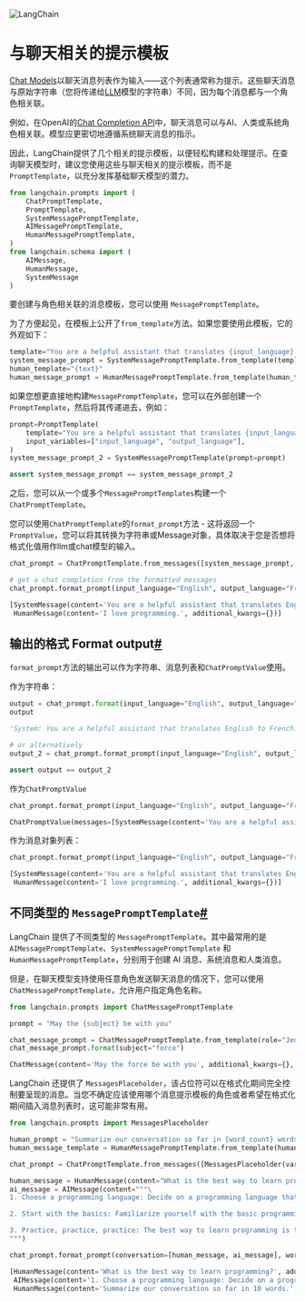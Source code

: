 

<Head>
  <script>
    {
      `(function() {
         var _hmt = _hmt || [];
(function() {
  var hm = document.createElement("script");
  hm.src = "https://hm.baidu.com/hm.js?e60fb290e204e04c5cb6f79b0ac1e697";
  var s = document.getElementsByTagName("script")[0]; 
  s.parentNode.insertBefore(hm, s);
})();
       })();`
    }
  </script>
</Head>

![LangChain](https://pica.zhimg.com/50/v2-56e8bbb52aa271012541c1fe1ceb11a2_r.gif)



与聊天相关的提示模板
====


[Chat Models](../models/chat)以聊天消息列表作为输入——这个列表通常称为提示。这些聊天消息与原始字符串（您将传递给[LLM](../models/llms)模型的字符串）不同，因为每个消息都与一个角色相关联。

例如，在OpenAI的[Chat Completion API](https://platform.openai.com/docs/guides/chat/introduction)中，聊天消息可以与AI、人类或系统角色相关联。模型应更密切地遵循系统聊天消息的指示。

因此，LangChain提供了几个相关的提示模板，以便轻松构建和处理提示。在查询聊天模型时，建议您使用这些与聊天相关的提示模板，而不是`PromptTemplate`，以充分发挥基础聊天模型的潜力。

```python
from langchain.prompts import (
    ChatPromptTemplate,
    PromptTemplate,
    SystemMessagePromptTemplate,
    AIMessagePromptTemplate,
    HumanMessagePromptTemplate,
)
from langchain.schema import (
    AIMessage,
    HumanMessage,
    SystemMessage
)

```

要创建与角色相关联的消息模板，您可以使用 `MessagePromptTemplate`。

为了方便起见，在模板上公开了`from_template`方法。如果您要使用此模板，它的外观如下：

```python
template="You are a helpful assistant that translates {input_language} to {output_language}."
system_message_prompt = SystemMessagePromptTemplate.from_template(template)
human_template="{text}"
human_message_prompt = HumanMessagePromptTemplate.from_template(human_template)

```

如果您想更直接地构建`MessagePromptTemplate`，您可以在外部创建一个`PromptTemplate`，然后将其传递进去，例如：
```python
prompt=PromptTemplate(
    template="You are a helpful assistant that translates {input_language} to {output_language}.",
    input_variables=["input_language", "output_language"],
)
system_message_prompt_2 = SystemMessagePromptTemplate(prompt=prompt)

assert system_message_prompt == system_message_prompt_2

```
之后，您可以从一个或多个`MessagePromptTemplates`构建一个`ChatPromptTemplate`。

您可以使用`ChatPromptTemplate`的`format_prompt`方法 - 这将返回一个`PromptValue`，您可以将其转换为字符串或Message对象，具体取决于您是否想将格式化值用作llm或chat模型的输入。
```python
chat_prompt = ChatPromptTemplate.from_messages([system_message_prompt, human_message_prompt])

# get a chat completion from the formatted messages
chat_prompt.format_prompt(input_language="English", output_language="French", text="I love programming.").to_messages()

```

```python
[SystemMessage(content='You are a helpful assistant that translates English to French.', additional_kwargs={}),
 HumanMessage(content='I love programming.', additional_kwargs={})]

```

输出的格式 Format output[#](#format-output "Permalink to this headline")
-------------------------------------------------------------

`format_prompt`方法的输出可以作为字符串、消息列表和`ChatPromptValue`使用。

作为字符串：

```python
output = chat_prompt.format(input_language="English", output_language="French", text="I love programming.")
output

```

```python
'System: You are a helpful assistant that translates English to French.\nHuman: I love programming.'

```

```python
# or alternatively 
output_2 = chat_prompt.format_prompt(input_language="English", output_language="French", text="I love programming.").to_string()

assert output == output_2

```

作为`ChatPromptValue`

```python
chat_prompt.format_prompt(input_language="English", output_language="French", text="I love programming.")

```

```python
ChatPromptValue(messages=[SystemMessage(content='You are a helpful assistant that translates English to French.', additional_kwargs={}), HumanMessage(content='I love programming.', additional_kwargs={})])

```

作为消息对象列表：

```python
chat_prompt.format_prompt(input_language="English", output_language="French", text="I love programming.").to_messages()

```

```python
[SystemMessage(content='You are a helpful assistant that translates English to French.', additional_kwargs={}),
 HumanMessage(content='I love programming.', additional_kwargs={})]

```

不同类型的 `MessagePromptTemplate`[#](#different-types-of-messageprompttemplate "Permalink to this headline")
--------------------------------------------------------------------------------------------------------

LangChain 提供了不同类型的 `MessagePromptTemplate`。其中最常用的是 `AIMessagePromptTemplate`、`SystemMessagePromptTemplate` 和 `HumanMessagePromptTemplate`，分别用于创建 AI 消息、系统消息和人类消息。

但是，在聊天模型支持使用任意角色发送聊天消息的情况下，您可以使用 `ChatMessagePromptTemplate`，允许用户指定角色名称。

```python
from langchain.prompts import ChatMessagePromptTemplate

prompt = "May the {subject} be with you"

chat_message_prompt = ChatMessagePromptTemplate.from_template(role="Jedi", template=prompt)
chat_message_prompt.format(subject="force")

```

```python
ChatMessage(content='May the force be with you', additional_kwargs={}, role='Jedi')

```

LangChain 还提供了 `MessagesPlaceholder`，该占位符可以在格式化期间完全控制要呈现的消息。当您不确定应该使用哪个消息提示模板的角色或者希望在格式化期间插入消息列表时，这可能非常有用。

```python
from langchain.prompts import MessagesPlaceholder

human_prompt = "Summarize our conversation so far in {word_count} words."
human_message_template = HumanMessagePromptTemplate.from_template(human_prompt)

chat_prompt = ChatPromptTemplate.from_messages([MessagesPlaceholder(variable_name="conversation"), human_message_template])

```

```python
human_message = HumanMessage(content="What is the best way to learn programming?")
ai_message = AIMessage(content="""\
1. Choose a programming language: Decide on a programming language that you want to learn. 

2. Start with the basics: Familiarize yourself with the basic programming concepts such as variables, data types and control structures.

3. Practice, practice, practice: The best way to learn programming is through hands-on experience\
""")

chat_prompt.format_prompt(conversation=[human_message, ai_message], word_count="10").to_messages()

```

```python
[HumanMessage(content='What is the best way to learn programming?', additional_kwargs={}),
 AIMessage(content='1. Choose a programming language: Decide on a programming language that you want to learn.   2. Start with the basics: Familiarize yourself with the basic programming concepts such as variables, data types and control structures.  3. Practice, practice, practice: The best way to learn programming is through hands-on experience', additional_kwargs={}),
 HumanMessage(content='Summarize our conversation so far in 10 words.', additional_kwargs={})]

```

